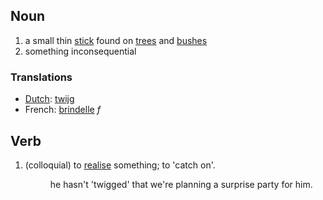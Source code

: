 ==Noun==
#a small thin [[stick]] found on [[trees]] and [[bushes]]
#something inconsequential

===Translations===
*[[Dutch]]: [[twijg]]
*French: [[brindelle]] ''f''

==Verb==
#(colloquial) to [[realise]] something; to 'catch on'.
#:he hasn't 'twigged' that we're planning a surprise party for him.